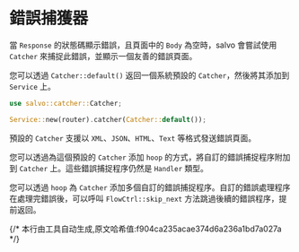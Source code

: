 # 錯誤捕獲器


當 `Response` 的狀態碼顯示錯誤，且頁面中的 `Body` 為空時，salvo 會嘗試使用 `Catcher` 來捕捉此錯誤，並顯示一個友善的錯誤頁面。

您可以透過 `Catcher::default()` 返回一個系統預設的 `Catcher`，然後將其添加到 `Service` 上。

```rust
use salvo::catcher::Catcher;

Service::new(router).catcher(Catcher::default());
```

預設的 `Catcher` 支援以 `XML`、`JSON`、`HTML`、`Text` 等格式發送錯誤頁面。

您可以透過為這個預設的 `Catcher` 添加 `hoop` 的方式，將自訂的錯誤捕捉程序附加到 `Catcher` 上。這些錯誤捕捉程序仍然是 `Handler` 類型。

您可以透過 `hoop` 為 `Catcher` 添加多個自訂的錯誤捕捉程序。自訂的錯誤處理程序在處理完錯誤後，可以呼叫 `FlowCtrl::skip_next` 方法跳過後續的錯誤程序，提前返回。

<Tabs>
  <Tab label="main.rs">
    <CustomErrorPageCode/>
  </Tab>
  <Tab label="Cargo.toml">
    <CustomErrorPageCargoCode/>
  </Tab>
</Tabs>
{/* 本行由工具自动生成,原文哈希值:f904ca235acae374d6a236a1bd7a027a */}